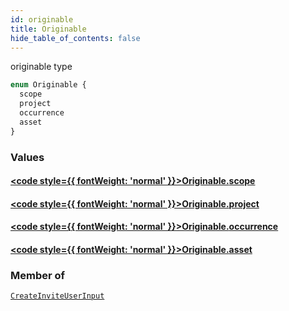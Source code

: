 ```yaml
---
id: originable
title: Originable
hide_table_of_contents: false
---
```








originable type

```graphql
enum Originable {
  scope
  project
  occurrence
  asset
}
```


### Values

#### [<code style={{ fontWeight: 'normal' }}>Originable.<b>scope</b></code>](#) 
> 
> 

#### [<code style={{ fontWeight: 'normal' }}>Originable.<b>project</b></code>](#) 
> 
> 

#### [<code style={{ fontWeight: 'normal' }}>Originable.<b>occurrence</b></code>](#) 
> 
> 

#### [<code style={{ fontWeight: 'normal' }}>Originable.<b>asset</b></code>](#) 
> 
> 



### Member of

[`CreateInviteUserInput`](/api/graphql/documentation/inputs/create-invite-user-input)  <Badge class="secondary" text="input"/>



